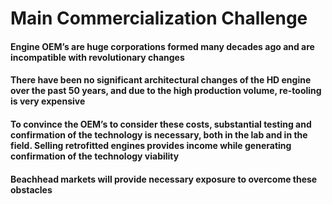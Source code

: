 # Main Commercialization Challenge

#### Engine OEM’s are huge corporations formed many decades ago and are incompatible with revolutionary changes


#### There have been no significant architectural changes of the HD engine over the past 50 years, and due to the high production volume, re-tooling is very expensive

#### To convince the OEM’s to consider these costs, substantial testing and confirmation of the technology is necessary, both in the lab and in the field.  Selling retrofitted engines provides income while generating confirmation of the technology viability

#### Beachhead markets will provide necessary exposure to overcome these obstacles




